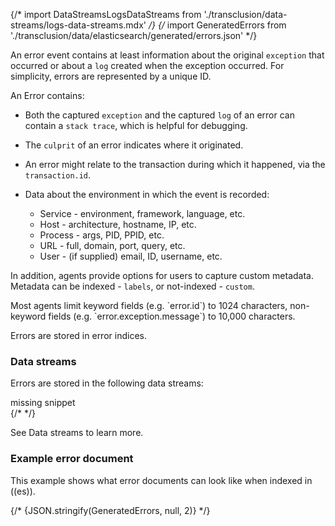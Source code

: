 

{/* import DataStreamsLogsDataStreams from './transclusion/data-streams/logs-data-streams.mdx' */}
{/* import GeneratedErrors from './transclusion/data/elasticsearch/generated/errors.json' */}

<div id="data-model-errors"></div>

An error event contains at least
information about the original `exception` that occurred
or about a `log` created when the exception occurred.
For simplicity, errors are represented by a unique ID.

An Error contains:

* Both the captured `exception` and the captured `log` of an error can contain a `stack trace`,
    which is helpful for debugging.

* The `culprit` of an error indicates where it originated.
* An error might relate to the <DocLink id="serverlessObservabilityApmSpansTransactionsErrorsMetricsMetadata">transaction</DocLink> during which it happened,
    via the `transaction.id`.

* Data about the environment in which the event is recorded:
    * Service - environment, framework, language, etc.
    * Host - architecture, hostname, IP, etc.
    * Process - args, PID, PPID, etc.
    * URL - full, domain, port, query, etc.
    * <DocLink id="serverlessObservabilityApmSpansTransactionsErrorsMetricsMetadata" section="user-context">User</DocLink> - (if supplied) email, ID, username, etc.

In addition, agents provide options for users to capture custom <DocLink id="serverlessObservabilityApmSpansTransactionsErrorsMetricsMetadata">metadata</DocLink>.
Metadata can be indexed - <DocLink id="serverlessObservabilityApmSpansTransactionsErrorsMetricsMetadata" section="labels">`labels`</DocLink>, or not-indexed - <DocLink id="serverlessObservabilityApmSpansTransactionsErrorsMetricsMetadata" section="custom-context">`custom`</DocLink>.

<DocCallOut title="Tip">
Most agents limit keyword fields (e.g. `error.id`) to 1024 characters,
non-keyword fields (e.g. `error.exception.message`) to 10,000 characters.
</DocCallOut>

Errors are stored in error indices.

### Data streams

Errors are stored in the following data streams:

<div style={{ backgroundColor: "#F1F4FA", width: "100%", height: "250px", textAlign: "center", paddingTop: "110px", marginBottom: "20px" }}><DocIcon type="documents" title="missing snippet"/> missing snippet</div>
{/* <DataStreamsLogsDataStreams  /> */}


See <DocLink id="serverlessObservabilityApmDataStreams">Data streams</DocLink> to learn more.

### Example error document

This example shows what error documents can look like when indexed in ((es)).

<DocAccordion buttonContent="Expand ((es)) document">

{/* <DocCode language="json">
  {JSON.stringify(GeneratedErrors, null, 2)}
</DocCode> */}

</DocAccordion>

